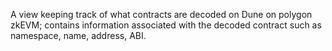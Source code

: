 A view keeping track of what contracts are decoded on Dune on polygon zkEVM; contains information associated with the decoded contract such as namespace, name, address, ABI.